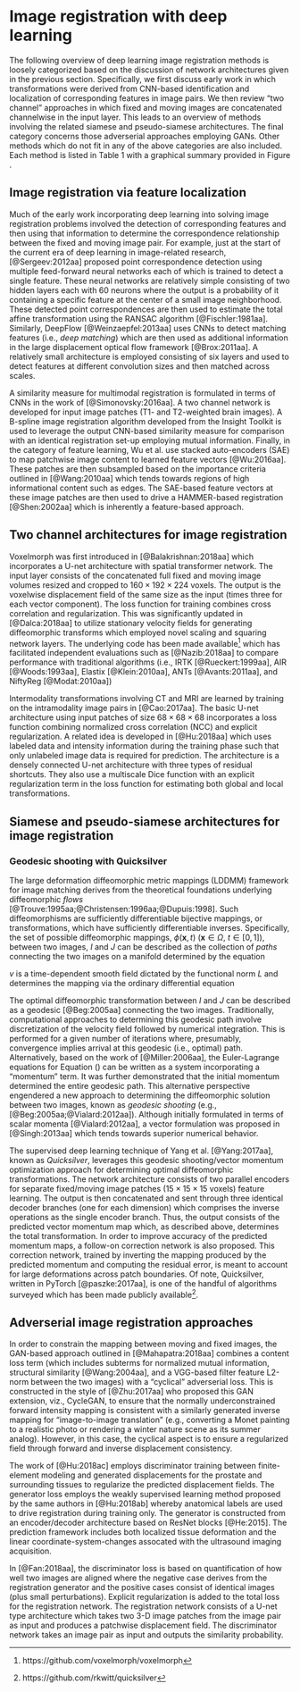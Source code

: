 
# Image registration with deep learning

\begin{figure}[!htb]
\centering
\includegraphics[width=0.95\textwidth]{Figures/overview.pdf}
\caption{Graphical overview of the works reviewed including (a) publications per year, (b)
         choice of neural network API, (c) anatomy (where applicable), and (d) publishing
        venue.
        }
\label{fig:overview}
\end{figure}

The following overview of deep learning image registration methods is loosely categorized
based on the discussion of network architectures given in the previous section.
Specifically, we first discuss early work in which transformations were derived
from CNN-based identification and localization of corresponding features in
image pairs.  We then review "two channel" approaches in which fixed and moving images
are concatenated channelwise in the input layer.  This leads to an overview of
methods involving the related siamese and pseudo-siamese architectures.  The final
category concerns those adverserial approaches employing GANs.  Other methods which
do not fit in any of the above categories are also included.  Each method is listed
in Table 1 with a graphical summary provided in Figure \ref{fig:overview}.

\input{methodsTable.tex}

## Image registration via feature localization

Much of the early work incorporating deep learning into solving image
registration problems involved the detection of corresponding features
and then using that information to determine the correspondence relationship
between the fixed and moving image pair.  For example, just at the start of the
current era of deep learning in image-related research, [@Sergeev:2012aa]
proposed point correspondence detection using multiple feed-forward neural
networks each of which is trained to detect a single feature.  These
neural networks are relatively simple consisting of two hidden layers each
with 60 neurons where the output is a probability of it containing a specific
feature at the center of a small image neighborhood.  These detected point correspondences
are then used to estimate the total affine transformation using the RANSAC
algorithm [@Fischler:1981aa].
Similarly, DeepFlow [@Weinzaepfel:2013aa] uses CNNs to detect
matching features (i.e., _deep matching_) which are then used as
additional information in the large displacement optical flow framework
[@Brox:2011aa].  A relatively small architecture is employed consisting
of six layers and used to detect features at different convolution sizes
and then matched across scales.

A similarity measure for multimodal registration is formulated in terms
of CNNs in the work of [@Simonovsky:2016aa].  A two channel network is
developed for input image patches (T1- and T2-weighted brain images).
A B-spline image registration algorithm developed from the Insight Toolkit
is used to leverage the output CNN-based similarity measure for comparison
with an identical registration set-up employing mutual information.
Finally, in the category of feature learning, Wu et al. use stacked auto-encoders
(SAE) to map patchwise image content to learned feature vectors [@Wu:2016aa].  These
patches are then subsampled based on the importance criteria outlined in
[@Wang:2010aa] which tends towards regions of high informational content
such as edges. The SAE-based feature vectors at these image patches are then
used to drive a HAMMER-based registration [@Shen:2002aa] which is inherently
a feature-based approach.

## Two channel architectures for image registration

Voxelmorph was first introduced in [@Balakrishnan:2018aa] which incorporates
a U-net architecture with spatial transformer network.  The input layer
consists of the concatenated full fixed and moving image volumes resized
and cropped to $160 \times 192 \times 224$ voxels. The output is the voxelwise
displacement field of the same size as the input (times three for each vector
component).  The loss function for training combines cross correlation and
regularization.  This was significantly updated in [@Dalca:2018aa] to
utilize stationary velocity fields for generating diffeomorphic transforms
which employed novel scaling and squaring network layers.  The underlying
code has been made available[^V] which has facilitated independent evaluations
such as [@Nazib:2018aa] to compare performance with traditional algorithms (i.e.,
IRTK [@Rueckert:1999aa], AIR [@Woods:1993aa], Elastix [@Klein:2010aa],
ANTs [@Avants:2011aa], and NiftyReg [@Modat:2010aa])

[^V]: https://github.com/voxelmorph/voxelmorph

Intermodality transformations involving CT and MRI are learned by training on the
intramodality image pairs in [@Cao:2017aa].  The basic U-net architecture
using input patches of size $68 \times 68 \times 68$
incorporates a loss function combining normalized cross correlation (NCC) and
explicit regularization.  A related idea is developed in [@Hu:2018aa] which
uses labeled data and intensity information during the training phase such
that only unlabeled image data is required for prediction.  The architecture
is a densely connected U-net architecture with three types of residual
shortcuts.  They also use a
multiscale Dice function with an explicit regularization term in the loss
function for estimating both global and local transformations.



## Siamese and pseudo-siamese architectures for image registration



### Geodesic shooting with Quicksilver

The large deformation diffeomorphic metric mappings (LDDMM) framework for image matching
derives from the theoretical foundations underlying diffeomorphic *flows*
[@Trouve:1995aa;@Christensen:1996aa;@Dupuis:1998].  Such diffeomorphisms are sufficiently
differentiable bijective mappings, or transformations, which have sufficiently
differentiable inverses. Specifically, the set of possible
diffeomorphic mappings, $\phi(\mathbf{x}, t)$ ($\mathbf{x} \in \Omega$, $t \in [0,1]$),
between two images, $I$ and $J$ can be described as the
collection of *paths* connecting the two images on a manifold determined by
the equation

\begin{equation}
\int_{0}^{1} \|v(t)\|^2_L dt + \int_{\Omega} | I \circ \phi^{-1}(x,1) - J|^2 d\Omega.
\label{eq:lddmm}
\end{equation}

$v$ is a time-dependent smooth field dictated by the functional norm $L$  and determines
the mapping via the ordinary differential equation

\begin{equation}
\frac{d\phi(\mathbf{x},t)}{dt} = v( \phi(\mathbf{x},t), t), \phi( \mathbf{x}, 0) = \mathbf{Id}.
\end{equation}

The optimal diffeomorphic transformation  between $I$ and $J$ can be described
as a geodesic [@Beg:2005aa] connecting the two images.  Traditionally,
computational approaches to determining
this geodesic path involve discretization of the velocity field followed by numerical
integration.  This is performed for a given number of iterations where, presumably,
convergence implies arrival at this geodesic (i.e., optimal) path.  Alternatively, based on
the work of [@Miller:2006aa], the Euler-Lagrange equations for Equation (\ref{eq:lddmm})
can be written as a system incorporating a "momentum" term.  It was further demonstrated
that the initial momentum determined the entire geodesic path.  This alternative perspective
engendered a new approach to determining the diffeomorphic solution between two images,
known as _geodesic shooting_ (e.g., [@Beg:2005aa;@Vialard:2012aa]).  Although initially
formulated in terms of scalar momenta [@Vialard:2012aa], a vector formulation was proposed
in [@Singh:2013aa] which tends towards superior numerical behavior.

The supervised deep learning technique of Yang et al. [@Yang:2017aa], known as _Quicksilver_,
leverages this geodesic shooting/vector momentum optimization approach for determining
optimal diffeomorphic transformations.  The network architecture consists of two parallel encoders
for separate fixed/moving image patches ($15 \times 15 \times 15$ voxels)
feature learning.  The output is then concatenated and sent
through three identical decoder branches (one for each dimension) which comprises the
inverse operations as the single encoder branch.  Thus, the output consists of the predicted
vector momentum map which, as described above, determines the total transformation.  In
order to improve accuracy of the predicted momentum maps, a follow-on correction network
is also proposed.  This correction network, trained by inverting the mapping produced
by the predicted momentum and computing the residual error, is meant to account for
large deformations across patch boundaries.  Of note, Quicksilver, written in PyTorch [@paszke:2017aa],
is one of the handful of algorithms surveyed which has been made publicly available[^Q].

[^Q]: https://github.com/rkwitt/quicksilver


## Adverserial image registration approaches

In order to constrain the mapping between moving and fixed images,
the GAN-based approach outlined in [@Mahapatra:2018aa] combines
a content loss term (which includes subterms for normalized mutual
information, structural similarity [@Wang:2004aa], and a VGG-based
filter feature L2-norm between the two images) with a "cyclical" adverserial
loss.  This is constructed in the style
of [@Zhu:2017aa] who proposed this GAN extension, viz., CycleGAN,
to ensure that
the normally underconstrained forward intensity mapping is consistent with
a similarly generated inverse mapping for "image-to-image translation"
(e.g., converting a Monet painting to a realistic photo or rendering a
winter nature scene as its summer analog).  However, in this case, the
cyclical aspect is to ensure a regularized field through forward and
inverse displacement consistency.

The work of [@Hu:2018ac] employs discriminator training between finite-element
modeling and generated displacements for the prostate and surrounding tissues
to regularize the predicted displacement fields.  The generator loss employs
the weakly supervised learning method proposed by the same authors in [@Hu:2018ab]
whereby anatomical labels are used to drive registration during training only.
The generator is constructed from an encoder/decoder architecture based on
ResNet blocks [@He:2015].
The prediction framework includes both localized tissue deformation and the
linear coordinate-system-changes assocated with the ultrasound imaging
acquisition.

In [@Fan:2018aa], the discriminator loss is based on quantification of how
well two images are aligned where the negative case derives from the registration
generator
and the positive cases consist of identical images (plus small perturbations).
Explicit regularization is added to the total loss for the registration network.
The registration network consists of a U-net type architecture which takes two
3-D image patches from the image pair as input and produces a patchwise
displacement field.  The discriminator network takes an image pair as input
and outputs the similarity probability.


